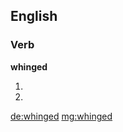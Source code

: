 ==English==

===Verb===
'''whinged'''

# {{past of|whing}}
# {{past of|whinge}}

[[de:whinged]]
[[mg:whinged]]